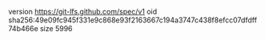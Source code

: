 version https://git-lfs.github.com/spec/v1
oid sha256:49e09fc945f331e9c868e93f2163667c194a3747c438f8efcc07dfdff74b466e
size 5996
